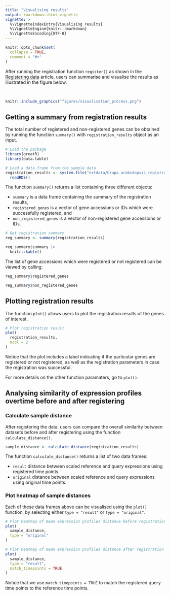 ```yaml
---
title: "Visualising results"
output: rmarkdown::html_vignette
vignette: >
  %\VignetteIndexEntry{Visualising results}
  %\VignetteEngine{knitr::rmarkdown}
  %\VignetteEncoding{UTF-8}
---
```


```r
knitr::opts_chunk$set(
  collapse = TRUE,
  comment = "#>"
)
```

After running the registration function `register()` as shown in the [Registering data](https://ruthkr.github.io/greatR/articles/register-data.html) article, users can summarise and visualise the results as illustrated in the figure below.

<br>

```r
knitr::include_graphics("figures/visualisation_process.png")
```

## Getting a summary from registration results

The total number of registered and non-registered genes can be obtained by running the function `summary()` with `registration_results` object as an input.

```r
# Load the package
library(greatR)
library(data.table)
```

```r
# Load a data frame from the sample data
registration_results <- system.file("extdata/brapa_arabidopsis_registration.rds", package = "greatR") |>
  readRDS()
```

The function `summary()` returns a list containing three different objects:

- `summary` is a data frame containing the summary of the registration results,
- `registered_genes` is a vector of gene accessions or IDs which were successfully registered, and
- `non_registered_genes` is a vector of non-registered gene accessions or IDs.

```r
# Get registration summary
reg_summary <- summary(registration_results)

reg_summary$summary |>
  knitr::kable()
```

The list of gene accessions which were registered or not registered can be viewed by calling:

```r
reg_summary$registered_genes
```

```r
reg_summary$non_registered_genes
```

## Plotting registration results

The function `plot()` allows users to plot the registration results of the genes of interest.

```r
# Plot registration result
plot(
  registration_results,
  ncol = 2
)
```

Notice that the plot includes a label indicating if the particular genes are registered or not registered, as well as the registration parameters in case the registration was successful.

For more details on the other function paramaters, go to `plot()`.

## Analysing similarity of expression profiles overtime before and after registering

### Calculate sample distance

After registering the data, users can compare the overall similarity between datasets before and after registering using the function `calculate_distance()`.

```r
sample_distance <- calculate_distance(registration_results)
```

The function `calculate_distance()` returns a list of two data frames:

- `result` distance between scaled reference and query expressions using registered time points.
- `original` distance between scaled reference and query expressions using original time points.

### Plot heatmap of sample distances

Each of these data frames above can be visualised using the `plot()` function, by selecting either `type = "result"` or `type = "original"`.

```r
# Plot heatmap of mean expression profiles distance before registration process
plot(
  sample_distance,
  type = "original"
)
```

```r
# Plot heatmap of mean expression profiles distance after registration process
plot(
  sample_distance,
  type = "result",
  match_timepoints = TRUE
)
```

Notice that we use `match_timepoints = TRUE` to match the registered query time points to the reference time points.
